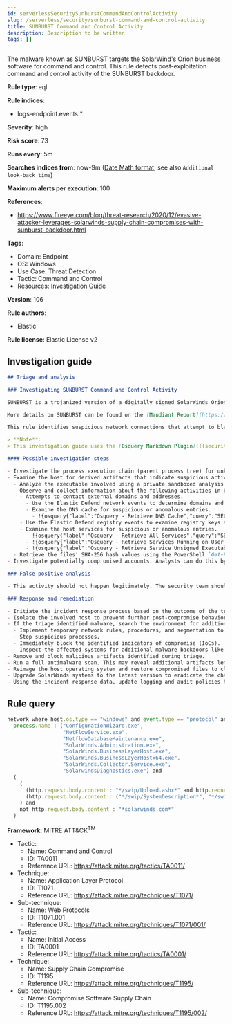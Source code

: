 ```yaml
---
id: serverlessSecuritySunburstCommandAndControlActivity
slug: /serverless/security/sunburst-command-and-control-activity
title: SUNBURST Command and Control Activity
description: Description to be written
tags: []
---
```


<div id="sunburst-command-and-control-activity"></div>

The malware known as SUNBURST targets the SolarWind's Orion business software for command and control. This rule detects post-exploitation command and control activity of the SUNBURST backdoor.

**Rule type**: eql

**Rule indices**:

* logs-endpoint.events.*

**Severity**: high

**Risk score**: 73

**Runs every**: 5m

**Searches indices from**: now-9m ([Date Math format](((ref))/common-options.html#date-math), see also <DocLink id="serverlessSecurityRulesUiCreate" section="set-the-rules-schedule">`Additional look-back time`</DocLink>)

**Maximum alerts per execution**: 100

**References**:

* https://www.fireeye.com/blog/threat-research/2020/12/evasive-attacker-leverages-solarwinds-supply-chain-compromises-with-sunburst-backdoor.html

**Tags**:

* Domain: Endpoint
* OS: Windows
* Use Case: Threat Detection
* Tactic: Command and Control
* Resources: Investigation Guide

**Version**: 106

**Rule authors**:

* Elastic

**Rule license**: Elastic License v2

## Investigation guide

```markdown
## Triage and analysis

### Investigating SUNBURST Command and Control Activity

SUNBURST is a trojanized version of a digitally signed SolarWinds Orion plugin called SolarWinds.Orion.Core.BusinessLayer.dll. The plugin contains a backdoor that communicates via HTTP to third-party servers. After an initial dormant period of up to two weeks, SUNBURST may retrieve and execute commands that instruct the backdoor to transfer files, execute files, profile the system, reboot the system, and disable system services. The malware's network traffic attempts to blend in with legitimate SolarWinds activity by imitating the Orion Improvement Program (OIP) protocol, and the malware stores persistent state data within legitimate plugin configuration files. The backdoor uses multiple obfuscated blocklists to identify processes, services, and drivers associated with forensic and anti-virus tools.

More details on SUNBURST can be found on the [Mandiant Report](https://www.mandiant.com/resources/sunburst-additional-technical-details).

This rule identifies suspicious network connections that attempt to blend in with legitimate SolarWinds activity by imitating the Orion Improvement Program (OIP) protocol behavior.

> **Note**:
> This investigation guide uses the [Osquery Markdown Plugin](((security-guide))/invest-guide-run-osquery.html) introduced in Elastic Stack version 8.5.0. Older Elastic Stack versions will display unrendered Markdown in this guide.

#### Possible investigation steps

- Investigate the process execution chain (parent process tree) for unknown processes. Examine their executable files for prevalence, whether they are located in expected locations, and if they are signed with valid digital signatures.
- Examine the host for derived artifacts that indicate suspicious activities:
  - Analyze the executable involved using a private sandboxed analysis system.
  - Observe and collect information about the following activities in both the sandbox and the alert subject host:
    - Attempts to contact external domains and addresses.
      - Use the Elastic Defend network events to determine domains and addresses contacted by the subject process by filtering by the process' `process.entity_id`.
      - Examine the DNS cache for suspicious or anomalous entries.
        - !{osquery{"label":"Osquery - Retrieve DNS Cache","query":"SELECT * FROM dns_cache"}}
    - Use the Elastic Defend registry events to examine registry keys accessed, modified, or created by the related processes in the process tree.
    - Examine the host services for suspicious or anomalous entries.
      - !{osquery{"label":"Osquery - Retrieve All Services","query":"SELECT description, display_name, name, path, pid, service_type, start_type, status, user_account FROM services"}}
      - !{osquery{"label":"Osquery - Retrieve Services Running on User Accounts","query":"SELECT description, display_name, name, path, pid, service_type, start_type, status, user_account FROM services WHERE\nNOT (user_account LIKE '%LocalSystem' OR user_account LIKE '%LocalService' OR user_account LIKE '%NetworkService' OR\nuser_account == null)\n"}}
      - !{osquery{"label":"Osquery - Retrieve Service Unsigned Executables with Virustotal Link","query":"SELECT concat('https://www.virustotal.com/gui/file/', sha1) AS VtLink, name, description, start_type, status, pid,\nservices.path FROM services JOIN authenticode ON services.path = authenticode.path OR services.module_path =\nauthenticode.path JOIN hash ON services.path = hash.path WHERE authenticode.result != 'trusted'\n"}}
  - Retrieve the files' SHA-256 hash values using the PowerShell `Get-FileHash` cmdlet and search for the existence and reputation of the hashes in resources like VirusTotal, Hybrid-Analysis, CISCO Talos, Any.run, etc.
- Investigate potentially compromised accounts. Analysts can do this by searching for login events (for example, 4624) to the target host after the registry modification.

### False positive analysis

- This activity should not happen legitimately. The security team should address any potential benign true positive (B-TP), as this configuration can put the environment at risk.

### Response and remediation

- Initiate the incident response process based on the outcome of the triage.
- Isolate the involved host to prevent further post-compromise behavior.
- If the triage identified malware, search the environment for additional compromised hosts.
  - Implement temporary network rules, procedures, and segmentation to contain the malware.
  - Stop suspicious processes.
  - Immediately block the identified indicators of compromise (IoCs).
  - Inspect the affected systems for additional malware backdoors like reverse shells, reverse proxies, or droppers that attackers could use to reinfect the system.
- Remove and block malicious artifacts identified during triage.
- Run a full antimalware scan. This may reveal additional artifacts left in the system, persistence mechanisms, and malware components.
- Reimage the host operating system and restore compromised files to clean versions.
- Upgrade SolarWinds systems to the latest version to eradicate the chance of reinfection by abusing the same vector.
- Using the incident response data, update logging and audit policies to improve the mean time to detect (MTTD) and the mean time to respond (MTTR).

```

## Rule query

```js
network where host.os.type == "windows" and event.type == "protocol" and network.protocol == "http" and
  process.name : ("ConfigurationWizard.exe",
                  "NetFlowService.exe",
                  "NetflowDatabaseMaintenance.exe",
                  "SolarWinds.Administration.exe",
                  "SolarWinds.BusinessLayerHost.exe",
                  "SolarWinds.BusinessLayerHostx64.exe",
                  "SolarWinds.Collector.Service.exe",
                  "SolarwindsDiagnostics.exe") and
  (
    (
      (http.request.body.content : "*/swip/Upload.ashx*" and http.request.body.content : ("POST*", "PUT*")) or
      (http.request.body.content : ("*/swip/SystemDescription*", "*/swip/Events*") and http.request.body.content : ("GET*", "HEAD*"))
    ) and
    not http.request.body.content : "*solarwinds.com*"
  )

```

**Framework**: MITRE ATT&CK<sup>TM</sup>

* Tactic:
    * Name: Command and Control
    * ID: TA0011
    * Reference URL: https://attack.mitre.org/tactics/TA0011/
* Technique:
    * Name: Application Layer Protocol
    * ID: T1071
    * Reference URL: https://attack.mitre.org/techniques/T1071/
* Sub-technique:
    * Name: Web Protocols
    * ID: T1071.001
    * Reference URL: https://attack.mitre.org/techniques/T1071/001/
* Tactic:
    * Name: Initial Access
    * ID: TA0001
    * Reference URL: https://attack.mitre.org/tactics/TA0001/
* Technique:
    * Name: Supply Chain Compromise
    * ID: T1195
    * Reference URL: https://attack.mitre.org/techniques/T1195/
* Sub-technique:
    * Name: Compromise Software Supply Chain
    * ID: T1195.002
    * Reference URL: https://attack.mitre.org/techniques/T1195/002/

